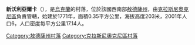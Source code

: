 {{coord|47|37|10|N|29|26|10|E|scale:30000|display=title}}

'''新沃利亞爾卡'''（{{lang-uk|Нова Волярка}}），是[[烏克蘭|烏克蘭]]的村落，位於該國西南部[[敖德薩州|敖德薩州]]，由[[克拉斯尼奧克尼區|克拉斯尼奧克尼區]]負責管轄，始建於1771年，面積0.35平方公里，海拔高度203米，2001年人口6，人口密度每平方公里17.14人。

{{DEFAULTSORT:Нова Волярка}}
[[Category:敖德薩州村落|Category:敖德薩州村落]]
[[Category:克拉斯尼奧克尼區村落|Category:克拉斯尼奧克尼區村落]]


{{Odessa-geo-stub}}